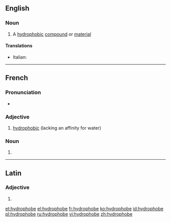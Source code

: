 ==English==

===Noun===
{{wikipedia}}
{{en-noun}}

# {{context|chemistry|lang=en}} A [[hydrophobic]] [[compound]] or [[material]]

====Translations====
{{trans-top|hydrophobic compound or material}}
* Italian: {{t-|it|idrofobo|m}}
{{trans-mid}}
{{trans-bottom}}

----

==French==

===Pronunciation===
* {{IPA|/i.dʁɔ.fɔb/|lang=fr}}

===Adjective===
{{fr-adj|mf}}

# [[hydrophobic]] (lacking an affinity for water)

===Noun===
{{fr-noun|mf}}

# {{l|en|hydrophobe}}

----

==Latin==

===Adjective===
{{la-adj-form|hydrophobe}}

# {{inflection of|hydrophobus||voc|m|s|lang=la}}

[[et:hydrophobe]]
[[el:hydrophobe]]
[[fr:hydrophobe]]
[[ko:hydrophobe]]
[[id:hydrophobe]]
[[pl:hydrophobe]]
[[ru:hydrophobe]]
[[vi:hydrophobe]]
[[zh:hydrophobe]]